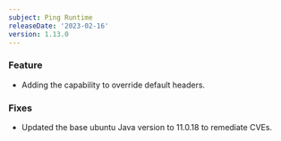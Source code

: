 ```yaml
---
subject: Ping Runtime
releaseDate: '2023-02-16'
version: 1.13.0
---
```


### Feature

* Adding the capability to override default headers.

### Fixes 
* Updated the base ubuntu Java version to 11.0.18 to remediate CVEs.
